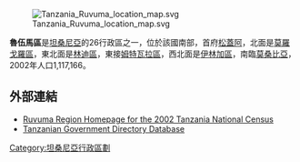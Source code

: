 [[Image:Tanzania_Ruvuma_location_map.svg|thumb]]

'''魯伍馬區'''是[[坦桑尼亞|坦桑尼亞]]的26行政區之一，位於該國南部，首府[[松蓋阿|松蓋阿]]，北面是[[莫羅戈羅區|莫羅戈羅區]]，東北面是[[林迪區|林迪區]]，東接[[姆特瓦拉區|姆特瓦拉區]]，西北面是[[伊林加區|伊林加區]]，南臨[[莫桑比亞|莫桑比亞]]，2002年人口1,117,166。

==外部連結==
*[https://web.archive.org/web/20060608204916/http://www.tanzania.go.tz/census/census/ruvuma.htm Ruvuma Region Homepage for the 2002 Tanzania National Census]
*[http://www.tanzania.go.tz/govdirf.html Tanzanian Government Directory Database] {{Wayback|url=http://www.tanzania.go.tz/govdirf.html |date=20061003123910 }}

{{coord|11|00|S|36|00|E|region:TZ_type:adm1st_source:GNS-enwiki|display=title}}

{{坦尚尼亞行政區劃}}

[[Category:坦桑尼亞行政區劃|Category:坦桑尼亞行政區劃]]


{{Tanzania-stub}}
